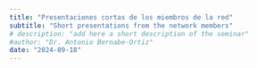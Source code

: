 ```yaml
---
title: "Presentaciones cortas de los miembros de la red"
subtitle: "Short presentations from the network members" 
# description: "add here a short description of the seminar" 
#author: "Dr. Antonio Bernabe-Ortiz"
date: "2024-09-18"
---
```

